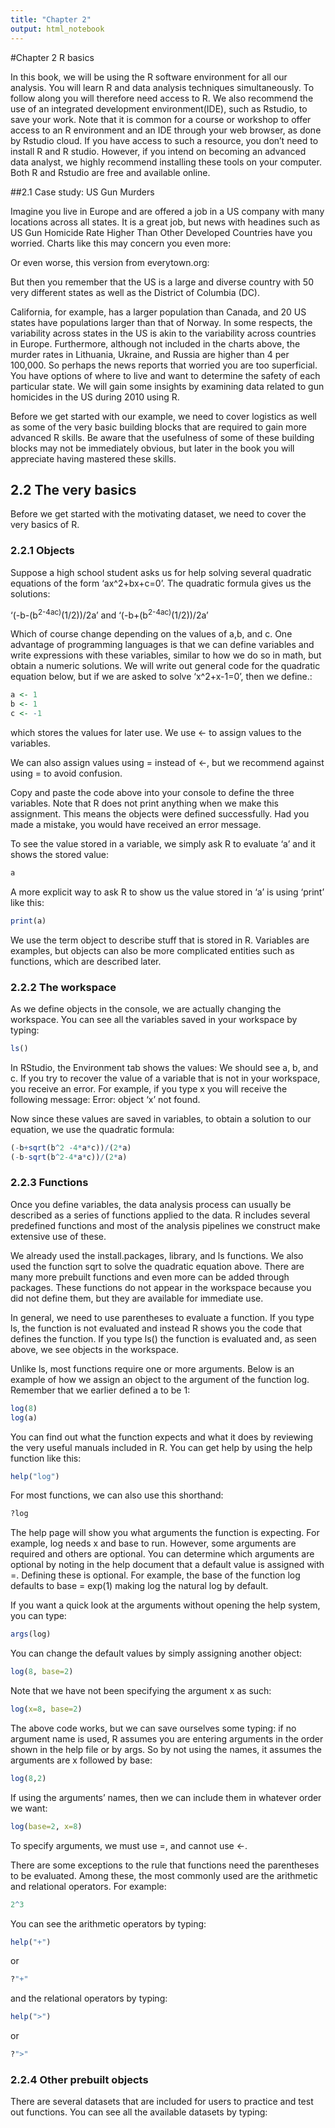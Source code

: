 ```yaml
---
title: "Chapter 2"
output: html_notebook
---
```

#Chapter 2 R basics

 In this book, we will be using the R software environment for all our analysis. You will learn R and data analysis techniques simultaneously. To follow along you will therefore need access to R. We also recommend the use of an integrated development environment(IDE), such as Rstudio, to save your work. Note that it is common for a course or workshop to offer access to an R environment and an IDE through your web browser, as done by Rstudio cloud. If you have access to such a resource, you don't need to install R and R studio. However, if you intend on becoming an advanced data analyst, we highly recommend installing these tools on your computer. Both R and Rstudio are free and available online.

##2.1 Case study: US Gun Murders

 Imagine you live in Europe and are offered a job in a US company with many locations across all states. It is a great job, but news with headines such as US Gun Homicide Rate Higher Than Other Developed Countries have you worried. Charts like this may concern you even more:
 
 Or even worse, this version from everytown.org:
 
 But then you remember that the US is a large and diverse country with 50 very different states as well as the District of Columbia (DC).
 
 California, for example, has a larger population than Canada, and 20 US states have populations larger than that of Norway. In some respects, the variability across states in the US is akin to the variability across countries in Europe. Furthermore, although not included in the charts above, the murder rates in Lithuania, Ukraine, and Russia are higher than 4 per 100,000. So perhaps the news reports that worried you are too superficial. You have options of where to live and want to determine the safety of each particular state. We will gain some insights by examining data related to gun homicides in the US during 2010 using R.

Before we get started with our example, we need to cover logistics as well as some of the very basic building blocks that are required to gain more advanced R skills. Be aware that the usefulness of some of these building blocks may not be immediately obvious, but later in the book you will appreciate having mastered these skills.

## 2.2 The very basics

 Before we get started with the motivating dataset, we need to cover the very basics of R.
 
### 2.2.1 Objects

 Suppose a high school student asks us for help solving several quadratic equations of the form 'ax^2+bx+c=0'. The quadratic formula gives us the solutions:
 
 '(-b-(b^2-4ac)^(1/2))/2a' and '(-b+(b^2-4ac)^(1/2))/2a'
 
 Which of course change depending on the values of a,b, and c. One advantage of programming languages is that we can define variables and write expressions with these variables, similar to how we do so in math, but obtain a numeric solutions. We will write out general code for the quadratic equation below, but if we are asked to solve 'x^2+x-1=0', then we define.:
 
```r
a <- 1
b <- 1
c <- -1

```

 which stores the values for later use. We use <- to assign values to the variables.
 
 We can also assign values using = instead of <-, but we recommend against using = to avoid confusion.
 
 Copy and paste the code above into your console to define the three variables. Note that R does not print anything when we make this assignment. This means the objects were defined successfully. Had you made a mistake, you would have received an error message.
 
 To  see the value stored in a variable, we simply ask R to evaluate 'a' and it shows the stored value:
 
```r
a
```
 
 A more explicit way to ask R to show us the value stored in 'a' is using 'print' like this:
 
```r
print(a)
```
 
 We use the term object to describe stuff that is stored in R. Variables are examples, but objects can also be more complicated entities such as functions, which are described later.
 
### 2.2.2 The workspace 

 As we define objects in the console, we are actually changing the workspace. You can see all the variables saved in your workspace by typing:
```r
ls()
```
 
 In RStudio, the Environment tab shows the values:
 We should see a, b, and c. If you try to recover the value of a variable that is not in your workspace, you receive an error. For example, if you type x you will receive the following message: Error: object 'x' not found.

 Now since these values are saved in variables, to obtain a solution to our equation, we use the quadratic formula:
```r
(-b+sqrt(b^2 -4*a*c))/(2*a)
(-b-sqrt(b^2-4*a*c))/(2*a)
```
 
### 2.2.3 Functions
 Once you define variables, the data analysis process can usually be described as a series of functions applied to the data. R includes several predefined functions and most of the analysis pipelines we construct make extensive use of these.

We already used the install.packages, library, and ls functions. We also used the function sqrt to solve the quadratic equation above. There are many more prebuilt functions and even more can be added through packages. These functions do not appear in the workspace because you did not define them, but they are available for immediate use.

In general, we need to use parentheses to evaluate a function. If you type ls, the function is not evaluated and instead R shows you the code that defines the function. If you type ls() the function is evaluated and, as seen above, we see objects in the workspace.

Unlike ls, most functions require one or more arguments. Below is an example of how we assign an object to the argument of the function log. Remember that we earlier defined a to be 1:
```r
log(8)
log(a)
```
You can find out what the function expects and what it does by reviewing the very useful manuals included in R. You can get help by using the help function like this:
```r
help("log")
```

For most functions, we can also use this shorthand:
```r
?log
```

The help page will show you what arguments the function is expecting. For example, log needs x and base to run. However, some arguments are required and others are optional. You can determine which arguments are optional by noting in the help document that a default value is assigned with =. Defining these is optional. For example, the base of the function log defaults to base = exp(1) making log the natural log by default.

If you want a quick look at the arguments without opening the help system, you can type:
```r
args(log)
```

 You can change the default values by simply assigning another object:
```r
log(8, base=2)
```
 Note that we have not been specifying the argument x as such:
```r
log(x=8, base=2)
```
 
 The above code works, but we can save ourselves some typing: if no argument name is used, R assumes you are entering arguments in the order shown in the help file or by args. So by not using the names, it assumes the arguments are x followed by base:
```r
log(8,2)
```
 If using the arguments’ names, then we can include them in whatever order we want:
```r
log(base=2, x=8)
```
 
 To specify arguments, we must use =, and cannot use <-.

There are some exceptions to the rule that functions need the parentheses to be evaluated. Among these, the most commonly used are the arithmetic and relational operators. For example:
```r
2^3
```
You can see the arithmetic operators by typing:
```r
help("+")
```
or
```r
?"+"
```
and the relational operators by typing:
```r
help(">")
```

or
```r
?">"
```

### 2.2.4 Other prebuilt objects
There are several datasets that are included for users to practice and test out functions. You can see all the available datasets by typing:
